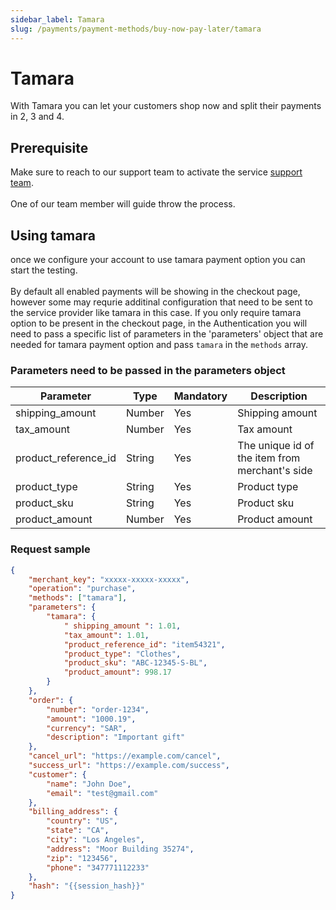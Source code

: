 ```yaml
---
sidebar_label: Tamara
slug: /payments/payment-methods/buy-now-pay-later/tamara
---
```


# Tamara

With Tamara you can let your customers shop now and split their payments in 2, 3 and 4.

## Prerequisite

Make sure to reach to our support team to activate the service [support team](mailto:support@dineropay.com). <br></br>
One of our team member will guide throw the process.

## Using tamara

once we configure your account to use tamara payment option you can start the testing.<br></br>
By default all enabled payments will be showing in the checkout page, however some may requrie additinal configuration that need to be sent to the service provider like tamara in this case.
If you only require tamara option to be present in the checkout page, in the Authentication you will need to pass a specific list of parameters in the 'parameters' object that are needed for tamara payment option and pass `tamara` in the `methods` array.

### Parameters need to be passed in the parameters object

| Parameter            | Type   | Mandatory | Description                                    |
| -------------------- | ------ | --------- | ---------------------------------------------- |
| shipping_amount      | Number | Yes       | Shipping amount                                |
| tax_amount           | Number | Yes       | Tax amount                                     |
| product_reference_id | String | Yes       | The unique id of the item from merchant's side |
| product_type         | String | Yes       | Product type                                   |
| product_sku          | String | Yes       | Product sku                                    |
| product_amount       | Number | Yes       | Product amount                                 |

### Request sample

```json
{
	"merchant_key": "xxxxx-xxxxx-xxxxx",
	"operation": "purchase",
	"methods": ["tamara"],
	"parameters": {
		"tamara": {
			" shipping_amount ": 1.01,
			"tax_amount": 1.01,
			"product_reference_id": "item54321",
			"product_type": "Clothes",
			"product_sku": "ABC-12345-S-BL",
			"product_amount": 998.17
		}
	},
	"order": {
		"number": "order-1234",
		"amount": "1000.19",
		"currency": "SAR",
		"description": "Important gift"
	},
	"cancel_url": "https://example.com/cancel",
	"success_url": "https://example.com/success",
	"customer": {
		"name": "John Doe",
		"email": "test@gmail.com"
	},
	"billing_address": {
		"country": "US",
		"state": "CA",
		"city": "Los Angeles",
		"address": "Moor Building 35274",
		"zip": "123456",
		"phone": "347771112233"
	},
	"hash": "{{session_hash}}"
}
```
